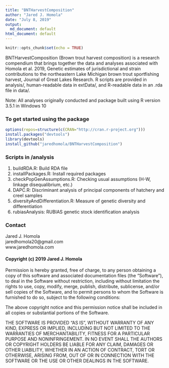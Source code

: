 ```yaml
---
title: "BNTHarvestComposition"
author: "Jared J. Homola"
date: "July 8, 2019"
output:
  md_document: default
html_document: default
---
```



```r
knitr::opts_chunk$set(echo = TRUE)
```

BNTHarvestComposition (Brown trout harvest composition) is a research compendium that brings together the data and analyses associated with Homola et al. 2019, Genetic estimates of jurisdictional and strain contributions to the northeastern Lake Michigan brown trout sportfishing harvest, Journal of Great Lakes Research. R scripts are provided in analysis/, human-readable data in extData/, and R-readable data in an .rda file in data/. 

Note: All analyses originally conducted and package built using R version 3.5.1 in Windows 10

### To get started using the package

```r
options(repos=structure(c(CRAN="http://cran.r-project.org")))
install.packages("devtools")
library(devtools)
install_github("jaredhomola/BNTHarvestComposition")
```

### Scripts in /analysis
1. buildRDA.R: Build RDA file
2. installPackages.R: Install required packages
3. checkPopGenAssumptions.R: Checking usual assumptions (H-W, linkage disequalibrium, etc.)
4. DAPC.R: Discriminant analysis of principal components of hatchery and creel samples
5. diversityAndDifferentiation.R: Measure of genetic diversity and differentiation
6. rubiasAnalysis: RUBIAS genetic stock identification analysis


### Contact
Jared J. Homola  
jaredhomola20@gmail.com  
www.jaredhomola.com  


#### Copyright (c) 2019 Jared J. Homola

Permission is hereby granted, free of charge, to any person obtaining a copy of this software and associated documentation files (the "Software"), to deal in the Software without restriction, including without limitation the rights to use, copy, modify, merge, publish, distribute, sublicense, and/or sell copies of the Software, and to permit persons to whom the Software is furnished to do so, subject to the following conditions:

The above copyright notice and this permission notice shall be included in all copies or substantial portions of the Software.

THE SOFTWARE IS PROVIDED "AS IS", WITHOUT WARRANTY OF ANY KIND, EXPRESS OR IMPLIED, INCLUDING BUT NOT LIMITED TO THE WARRANTIES OF MERCHANTABILITY, FITNESS FOR A PARTICULAR PURPOSE AND NONINFRINGEMENT. IN NO EVENT SHALL THE AUTHORS OR COPYRIGHT HOLDERS BE LIABLE FOR ANY CLAIM, DAMAGES OR OTHER LIABILITY, WHETHER IN AN ACTION OF CONTRACT, TORT OR OTHERWISE, ARISING FROM, OUT OF OR IN CONNECTION WITH THE SOFTWARE OR THE USE OR OTHER DEALINGS IN THE SOFTWARE.
